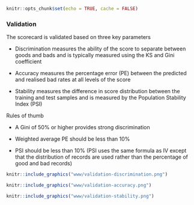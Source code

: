 ```r
knitr::opts_chunk$set(echo = TRUE, cache = FALSE)
```

### Validation

The scorecard is validated based on three key parameters

* Discrimination measures the ability of the score to separate between goods and bads and is typically measured using the KS and Gini coefficient

* Accuracy measures the percentage error (PE) between the predicted and realised bad rates at all levels of the score

* Stability measures the difference in score distribution between the training and test samples and is measured by the Population Stability Index (PSI)

Rules of thumb

* A Gini of 50% or higher provides strong discrimination

* Weighted average PE should be less than 10%

* PSI should be less than 10% (PSI uses the same formula as IV except that the distribution of records are used rather than the percentage of good and bad records)

```r
knitr::include_graphics("www/validation-discrimination.png")
```

```r
knitr::include_graphics("www/validation-accuracy.png")
```

```r
knitr::include_graphics("www/validation-stability.png")
```
